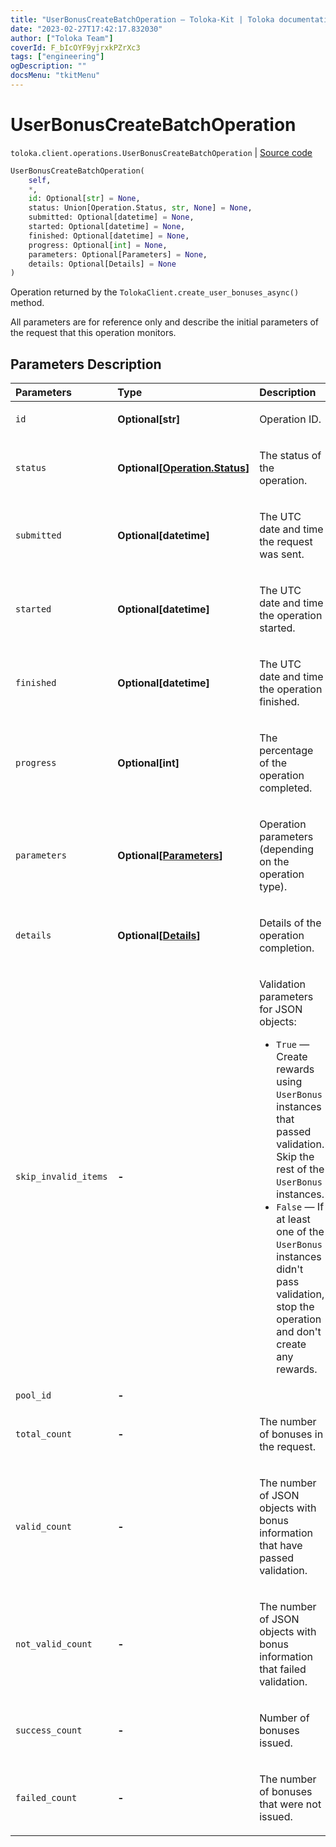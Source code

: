 ```yaml
---
title: "UserBonusCreateBatchOperation — Toloka-Kit | Toloka documentation"
date: "2023-02-27T17:42:17.832030"
author: ["Toloka Team"]
coverId: F_bIcOYF9yjrxkPZrXc3
tags: ["engineering"]
ogDescription: ""
docsMenu: "tkitMenu"
---
```


# UserBonusCreateBatchOperation
`toloka.client.operations.UserBonusCreateBatchOperation` | [Source code](https://github.com/Toloka/toloka-kit/blob/v1.1.4/src/client/operations.py#L345)

```python
UserBonusCreateBatchOperation(
    self,
    *,
    id: Optional[str] = None,
    status: Union[Operation.Status, str, None] = None,
    submitted: Optional[datetime] = None,
    started: Optional[datetime] = None,
    finished: Optional[datetime] = None,
    progress: Optional[int] = None,
    parameters: Optional[Parameters] = None,
    details: Optional[Details] = None
)
```

Operation returned by the `TolokaClient.create_user_bonuses_async()` method.

All parameters are for reference only and describe the initial parameters of the request that this operation monitors.

## Parameters Description

| Parameters | Type | Description |
| :----------| :----| :-----------|
`id`|**Optional\[str\]**|<p>Operation ID.</p>
`status`|**Optional\[[Operation.Status](/docs/toloka-kit/reference/toloka.client.operations.Operation.Status)\]**|<p>The status of the operation.</p>
`submitted`|**Optional\[datetime\]**|<p>The UTC date and time the request was sent.</p>
`started`|**Optional\[datetime\]**|<p>The UTC date and time the operation started.</p>
`finished`|**Optional\[datetime\]**|<p>The UTC date and time the operation finished.</p>
`progress`|**Optional\[int\]**|<p>The percentage of the operation completed.</p>
`parameters`|**Optional\[[Parameters](/docs/toloka-kit/reference/toloka.client.operations.UserBonusCreateBatchOperation.Parameters)\]**|<p>Operation parameters (depending on the operation type).</p>
`details`|**Optional\[[Details](/docs/toloka-kit/reference/toloka.client.operations.UserBonusCreateBatchOperation.Details)\]**|<p>Details of the operation completion.</p>
`skip_invalid_items`|**-**|<p>Validation parameters for JSON objects:</p> <ul> <li>`True` — Create rewards using `UserBonus` instances that passed validation. Skip the rest of the `UserBonus` instances.</li> <li>`False` — If at least one of the `UserBonus` instances didn&#x27;t pass validation, stop the operation and   don&#x27;t create any rewards.</li> </ul>
`pool_id`|**-**|
`total_count`|**-**|<p>The number of bonuses in the request.</p>
`valid_count`|**-**|<p>The number of JSON objects with bonus information that have passed validation.</p>
`not_valid_count`|**-**|<p>The number of JSON objects with bonus information that failed validation.</p>
`success_count`|**-**|<p>Number of bonuses issued.</p>
`failed_count`|**-**|<p>The number of bonuses that were not issued.</p>